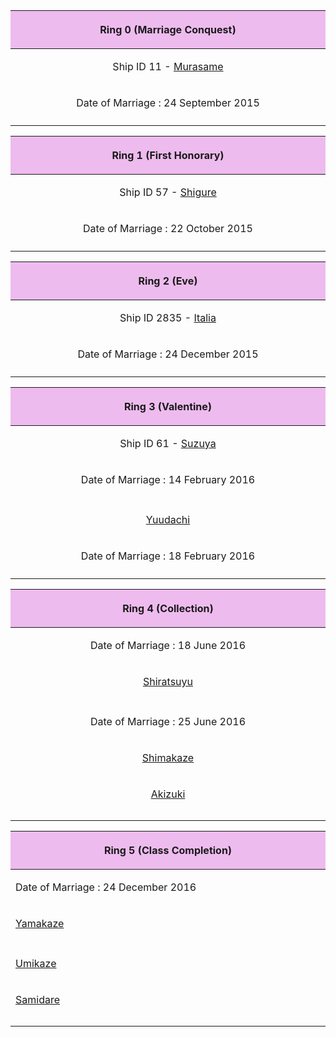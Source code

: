 
{| class="mw-collapsible mw-collapsed wikitable"
! style="text-align:center; width: 1080px; background-color:#eebbee;" |Ring 0 (Marriage Conquest)
|-
|style="text-align:center;" | Ship ID 11 - [[Murasame]]
|-
|style="text-align:center;" | Date of Marriage : 24 September 2015
|-
|style="text-align:center;" | {{ShipCardKai|Murasame/Kai Summer|layers=ring ring_glow}}{{ShipCardKai|Murasame/Mackerel Pike Festival|layers=ring ring_glow|link=User_blog:Ar-cen-ciel/Aria_of_the_Passing_Shower}}{{ShipCardKai|Murasame/Kai Rainy|layers=ring ring_glow}}
|}
{{clear}}

{| class="mw-collapsible mw-collapsed wikitable"
! style="text-align:center; width: 1080px; background-color:#eebbee;" |Ring 1 (First Honorary)
|-
|style="text-align:center;" | Ship ID 57 - [[Shigure]]
|-
|style="text-align:center;" | Date of Marriage : 22 October 2015
|-
|style="text-align:center;" | {{ShipCardKai|Shigure/Kai Ni Xmas|layers=ring ring glow}}{{ShipCardKai|Shigure/Kai Ni Summer|layers=ring ring glow}}{{ShipCardKai|Shigure/Kai Ni Valentine|layers=ring ring glow}}
|}
{{clear}}

{| class="mw-collapsible mw-collapsed wikitable"
!colspan="2"  style="text-align:center; width: 1080px; background-color:#eebbee;" |Ring 2 (Eve)
|-
|style="text-align:center;" | Ship ID 2835 - [[Italia]]
|style="text-align:center;" | Ship ID 4193 - [[Roma]]
|-
|colspan="2" style="text-align:center;" | Date of Marriage : 24 December 2015
|-
|colspan="2" style="text-align:center;" | {{ShipCardKai|Italia|layers=ring}}{{ShipCardKai|Roma|layers=ring}}
|}
{{clear}}

{| class="mw-collapsible mw-collapsed wikitable"
! colspan="2" style="text-align:center; width: 1080px; background-color:#eebbee;" |Ring 3 (Valentine)
|-
|style="text-align:center;" | Ship ID 61 - [[Suzuya]]
|style="text-align:center;" | Ship ID 2545 - [[Kumano]]
|-
|colspan="2" style="text-align:center;" | Date of Marriage : 14 February 2016
|-
|colspan="2" style="text-align:center;" | {{ShipCardKai|Suzuya/Kai}}{{ShipCardKai|Kumano/Kai}}
|-
|style="text-align:center;" | [[Yuudachi]]
|style="text-align:center;" | [[Harusame]]
|-
|colspan="2" style="text-align:center;" | Date of Marriage : 18 February 2016
|-
|colspan="2" style="text-align:center;" | {{ShipCardKai|Yuudachi/Kai Ni}}{{ShipCardKai|Harusame/Kai}}
|}
{{clear}}

{| class="mw-collapsible mw-collapsed wikitable"
!colspan="2"  style="text-align:center; width: 1080px; background-color:#eebbee;" |Ring 4 (Collection)
|-
|colspan="2" style="text-align:center;" | Date of Marriage : 18 June 2016
|-
|colspan="2" style="text-align:center;" | [[Shiratsuyu]]
|-
|colspan="2" style="text-align:center;" | {{ShipCardKai|Shiratsuyu/Kai}}
|-
|colspan="2" style="text-align:center;" | Date of Marriage : 25 June 2016
|-
|style="text-align:center;" | [[Shimakaze]]
|style="text-align:center;" | [[Amatsukaze]]
|-
|style="text-align:center;" | [[Akizuki]]
|style="text-align:center;" | [[Teruzuki]]
|-
|colspan="2" style="text-align:center;" | {{ShipCardKai|Shimakaze/Kai}}{{ShipCardKai|Amatsukaze/Kai}}
|-
|colspan="2" style="text-align:center;" | {{ShipCardKai|Akizuki/Kai}}{{ShipCardKai|Teruzuki/Kai}}
|}
{{clear}}

{| class="mw-collapsible mw-collapsed wikitable" style="text-align:center;"
!colspan="2" style="width: 1080px; background-color:#eebbee;" |Ring 5 (Class Completion)
|-
|colspan="2" | Date of Marriage : 24 December 2016
|-
|colspan="2" | [[Yamakaze]]
|-
|colspan="2" | {{ShipCardKai|Yamakaze/Kai}}
|-
|[[Umikaze]]
|[[Kawakaze]]
|-
|[[Samidare]]
|[[Suzukaze]]
|-
|colspan="2" | {{ShipCardKai|Umikaze/Kai}}{{ShipCardKai|Kawakaze/Xmas}}
|-
|colspan="2" | {{ShipCardKai|Samidare/Kai}}{{ShipCardKai|Suzukaze/Kai}}
|}
{{clear}}
